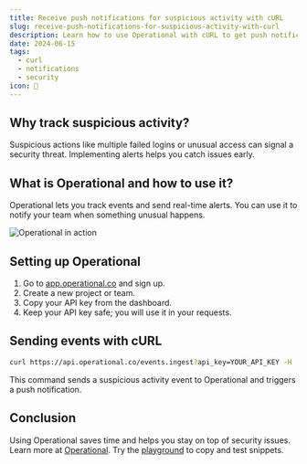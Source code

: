 ```yaml
---
title: Receive push notifications for suspicious activity with cURL
slug: receive-push-notifications-for-suspicious-activity-with-curl
description: Learn how to use Operational with cURL to get push notifications for suspicious activity. Track events and alert your team quickly.
date: 2024-06-15
tags:
  - curl
  - notifications
  - security
icon: 🚨
---
```


## Why track suspicious activity?

Suspicious actions like multiple failed logins or unusual access can signal a security threat.
Implementing alerts helps you catch issues early.

## What is Operational and how to use it?

Operational lets you track events and send real-time alerts. You can use it to notify your team when something unusual happens.

![Operational in action](https://operational.co/images/misc/ops-usage.jpg)

## Setting up Operational

1. Go to [app.operational.co](https://app.operational.co) and sign up.
2. Create a new project or team.
3. Copy your API key from the dashboard.
4. Keep your API key safe; you will use it in your requests.

## Sending events with cURL

```bash
curl https://api.operational.co/events.ingest?api_key=YOUR_API_KEY -H 'Content-Type: application/json' -d '{\"name\":\"Suspicious login attempt\",\"avatar\":\"🔒\",\"content\":\"User John Smith had 5 failed login attempts from IP 192.168.0.1\"}'
```

This command sends a suspicious activity event to Operational and triggers a push notification.

## Conclusion

Using Operational saves time and helps you stay on top of security issues.
Learn more at [Operational](https://operational.co).
Try the [playground](https://operational.co/playground) to copy and test snippets.
